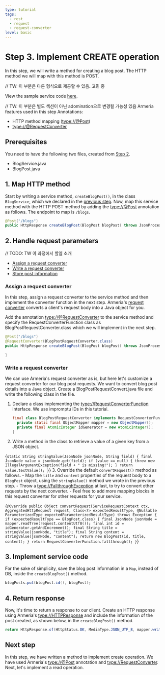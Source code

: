```yaml
---
type: tutorial
tags:
  - rest
  - request
  - request-converter
level: basic
---
```


# Step 3. Implement CREATE operation

In this step, we will write a method for creating a blog post. The HTTP method we will map with this method is POST.

// TW: 이 부분은 다른 형식으로 제공할 수 있음. 고민 중
<Tip>

View the sample service code [here](#).

</Tip>

// TW: 이 부분은 별도 섹션이 아닌 adomination으로 변경될 가능성 있음
Armeria features used in this step
Annotations:

  - HTTP method mapping (<type://@Post>)
  - <type://@RequestConverter>

## Prerequisites

You need to have the following two files, created from [Step 2](#).

- BlogService.java
- BlogPost.java

## 1. Map HTTP method

Start by writing a service method, `createBlogPost()`, in the class `BlogService`, which we declared in the [previous step](#).
Now, map this service method with the HTTP POST method by adding the <type://@Post> annotation as follows.
The endpoint to map is `/blogs`.

```java filename=BlogService.java highlight=1
@Post("/blogs")
public HttpResponse createBlogPost(BlogPost blogPost) throws JsonProcessingException {}
```

## 2. Handle request parameters

// TODO: TW 이 과정에서 할일 소개

- [Assign a request converter](#assign-a-request-converter)
- [Write a request converter](#write-a-request-converter)
- [Store post information](#store-post-information)

### Assign a request converter

In this step, assign a request converter to the service method and then implement the converter function in the next step.
Armeria's [request converter](../docs/server-annotated-service#converting-an-http-request-to-a-java-object) converts a client's request body into a Java object for you.

Add the annotation <type://@RequestConverter> to the service method and specify the RequestConverterFunction class as BlogPostRequestConverter.class which we will implement in the next step.

```java filename=BlogService.java highlight=1
@Post("/blogs")
@RequestConverter(BlogPostRequestConverter.class)
public HttpResponse createBlogPost(BlogPost blogPost) throws JsonProcessingException {
  
}
```

### Write a request converter

We can use Armeria's request converter as is, but here let's customize a request converter for our blog post requests.
We want to convert blog post details into a Java object.
Create a BlogPostRequestConvert.java file and write the following class in the file.

1. Declare a class implementing the <type://RequestConverterFunction> interface. We use impromptu IDs in this tutorial.
    ```java filename=BlogRequestConvert.java
    final class BlogPostRequestConverter implements RequestConverterFunction {
      private static final ObjectMapper mapper = new ObjectMapper();
      private final AtomicInteger idGenerator = new AtomicInteger();
    }
    ```
2. Write a method in the class to retrieve a value of a given key from a JSON object.

  <CodeBlock language="java" filename="BlogRequestConverter.java" highlight="4">{`
  static String stringValue(JsonNode jsonNode, String field) {
    final JsonNode value = jsonNode.get(field);
    if (value == null) {
        throw new IllegalArgumentException(field + " is missing!");
    }
    return value.textValue();
  }
  `}</CodeBlock>
3. Override the default `convertRequest()` method as follows.
    - Map the `title` and `content` properties of the request body to a `BlogPost` object, using the `stringValue()` method we wrote in the previous step.
    - Throw a <type://FallthroughException> at last, to try to convert other requests by the next converter.
    - Feel free to add more mapping blocks in this request converter for other requests for your service.

  <CodeBlock language="java" filename="BlogRequestConverter.java" highlight="9,10,13">{`
  @Override
  public Object convertRequest(ServiceRequestContext ctx,     
    AggregatedHttpRequest request, Class<?> expectedResultType,
    @Nullable ParameterizedType expectedParameterizedResultType)
      throws Exception {
    if (expectedResultType == BlogPost.class) {
      final JsonNode jsonNode = mapper.readTree(request.contentUtf8());
      final int id = idGenerator.getAndIncrement();
      final String title = stringValue(jsonNode, "title");
      final String content = stringValue(jsonNode, "content");
      return new BlogPost(id, title, content);
    }
    return RequestConverterFunction.fallthrough();
  }
  `}</CodeBlock>

## 3. Implement service code

For the sake of simplicity, save the blog post information in a `Map`, instead of DB, inside the `createBlogPost()` method.

```java filename=BlogService.java
blogPosts.put(blogPost.id(), blogPost);
```

## 4. Return response

Now, it's time to return a response to our client. Create an HTTP response using Armeria's <type://HTTPResponse> and include the information of the post created, as shown below, in the `createBlogPost()` method.

```java filename=BlogService.java
return HttpResponse.of(HttpStatus.OK, MediaType.JSON_UTF_8, mapper.writeValueAsBytes(blogPost));

```

## Next step

In this step, we have written a method to implement create operation. We have used Armeria's <type://@Post> annotation and <type://RequestConverter>. Next, let's implement a read operation.